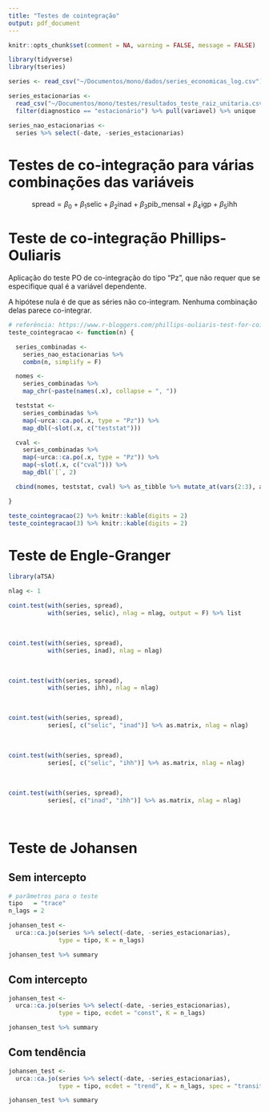 ```yaml
---
title: "Testes de cointegração"
output: pdf_document
---
```


```r

knitr::opts_chunk$set(comment = NA, warning = FALSE, message = FALSE)

library(tidyverse)
library(tseries)

series <- read_csv("~/Documentos/mono/dados/series_economicas_log.csv")

series_estacionarias <-
  read_csv("~/Documentos/mono/testes/resultados_teste_raiz_unitaria.csv") %>%
  filter(diagnostico == "estacionário") %>% pull(variavel) %>% unique

series_nao_estacionarias <-
  series %>% select(-date, -series_estacionarias)

```

# Testes de co-integração para várias combinações das variáveis

$$ \text{spread} = \beta_0 + \beta_1\text{selic} + \beta_2\text{inad} + \beta_3\text{pib\_mensal} + \beta_4\text{igp} + \beta_5\text{ihh} $$

# Teste de co-integração Phillips-Ouliaris

Aplicação do teste PO de co-integração do tipo "Pz", que não requer que se especifique qual é a variável dependente.

A hipótese nula é de que as séries não co-integram. Nenhuma combinação delas parece co-integrar.

```r
# referência: https://www.r-bloggers.com/phillips-ouliaris-test-for-cointegration/
teste_cointegracao <- function(n) {

  series_combinadas <-
    series_nao_estacionarias %>%
    combn(n, simplify = F)

  nomes <-
    series_combinadas %>%
    map_chr(~paste(names(.x), collapse = ", "))

  teststat <-
    series_combinadas %>%
    map(~urca::ca.po(.x, type = "Pz")) %>%
    map_dbl(~slot(.x, c("teststat")))

  cval <-
    series_combinadas %>%
    map(~urca::ca.po(.x, type = "Pz")) %>%
    map(~slot(.x, c("cval"))) %>%
    map_dbl(`[`, 2)

  cbind(nomes, teststat, cval) %>% as_tibble %>% mutate_at(vars(2:3), as.numeric)

}

```

```r

teste_cointegracao(2) %>% knitr::kable(digits = 2)
teste_cointegracao(3) %>% knitr::kable(digits = 2)

```

# Teste de Engle-Granger

```r

library(aTSA)

nlag <- 1

coint.test(with(series, spread),
           with(series, selic), nlag = nlag, output = F) %>% list

```

&nbsp;

```r

coint.test(with(series, spread),
           with(series, inad), nlag = nlag)

```

&nbsp;


```r

coint.test(with(series, spread),
           with(series, ihh), nlag = nlag)

```

&nbsp;


```r

coint.test(with(series, spread),
           series[, c("selic", "inad")] %>% as.matrix, nlag = nlag)

```

&nbsp;


```r

coint.test(with(series, spread),
           series[, c("selic", "ihh")] %>% as.matrix, nlag = nlag)

```

&nbsp;


```r

coint.test(with(series, spread),
           series[, c("inad", "ihh")] %>% as.matrix, nlag = nlag)

```

&nbsp;

# Teste de Johansen

## Sem intercepto

```r

# parâmetros para o teste
tipo   = "trace"
n_lags = 2

johansen_test <-
  urca::ca.jo(series %>% select(-date, -series_estacionarias),
              type = tipo, K = n_lags)

johansen_test %>% summary

```

## Com intercepto

```r

johansen_test <-
  urca::ca.jo(series %>% select(-date, -series_estacionarias),
              type = tipo, ecdet = "const", K = n_lags)

johansen_test %>% summary

```

## Com tendência

```r

johansen_test <-
  urca::ca.jo(series %>% select(-date, -series_estacionarias),
              type = tipo, ecdet = "trend", K = n_lags, spec = "transitory")

johansen_test %>% summary

```
